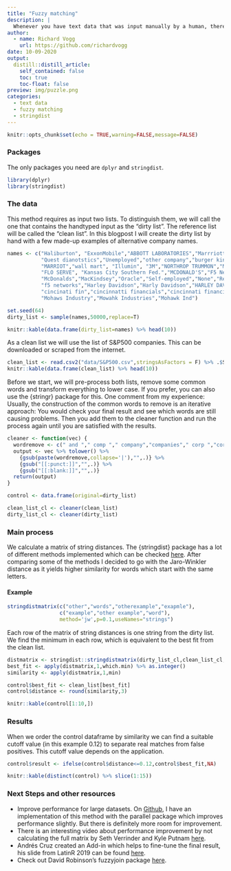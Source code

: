 ```yaml
---
title: "Fuzzy matching"
description: |
  Whenever you have text data that was input manually by a human, there is a chance that it contains errors: Typos, abbreviations or different ways of writing can be challenges for your analysis. Fuzzy matching is a way to find inexact matches that mean the same thing like mcdonalds, McDonalds and McDonald's Company.
author:
  - name: Richard Vogg
    url: https://github.com/richardvogg
date: 10-09-2020
output:
  distill::distill_article:
    self_contained: false
    toc: true
    toc-float: false
preview: img/puzzle.png
categories:
  - text data
  - fuzzy matching
  - stringdist
---
```



```r
knitr::opts_chunk$set(echo = TRUE,warning=FALSE,message=FALSE)
```


### Packages

The only packages you need are `dplyr` and `stringdist`. 

```r
library(dplyr)
library(stringdist)
```


### The data

This method requires as input two lists. To distinguish them, we will call the one that contains the handtyped input as the "dirty list". The reference list will be called the "clean list". In this blogpost I will create the dirty list by hand with a few made-up examples of alternative company names.

```r
names <- c("Haliburton", "ExxonMobile","ABBOTT LABORATORIES","Marrriott","Self","Activision Blizzard",
           "Quest dianotstics","Unemployed","other company","burger king",
           "MARRIOT","wall mart", "Illumin", "3M","NORTHROP TRUMMON","MCCormicks","MARSH MCLEANNON",
           "FLO SERVE", "Kansas City Southern Fed.","MCDONALD'S","F5 Networks",
           "McDonalds","MacKindsey","Oracle","Self-employed","None","Retired",
           "f5 networks","Harley Davidson","Harly Davidson","HARLEY DAVIDSEN","DRHorton","D.R. Horten",
           "cincinati fin","cincinnatti financials","cincinnati financial","CINCINATTI FINANCE",
           "Mohaws Industry","Mowahk Industries","Mohawk Ind")

set.seed(64)
dirty_list <- sample(names,50000,replace=T)
```

```r
knitr::kable(data.frame(dirty_list=names) %>% head(10))
```

As a clean list we will use the list of S&P500 companies. This can be downloaded or scraped from the internet.

```r
clean_list <- read.csv2("data/S&P500.csv",stringsAsFactors = F) %>% .$Security
knitr::kable(data.frame(clean_list) %>% head(10))
```

Before we start, we will pre-process both lists, remove some common words and transform everything to lower case. If you prefer, you can also use the {stringr} package for this.
One comment from my experience: Usually, the construction of the common words to remove is an iterative approach: You would check your final result and see which words are still causing problems. Then you add them to the cleaner function and run the process again until you are satisfied with the results.

```r
cleaner <- function(vec) {
  wordremove <- c(" and "," comp "," company","companies"," corp ","corporation"," inc ","[.]com")
  output <- vec %>% tolower() %>% 
    {gsub(paste(wordremove,collapse='|'),"",.)} %>%
    {gsub("[[:punct:]]","",.)} %>%
    {gsub("[[:blank:]]","",.)}
  return(output)
}

control <- data.frame(original=dirty_list)

clean_list_cl <- cleaner(clean_list)
dirty_list_cl <- cleaner(dirty_list)
```

### Main process

We calculate a matrix of string distances. The {stringdist} package has a lot of different methods implemented which can be checked [here](https://www.rdocumentation.org/packages/stringdist/versions/0.9.6/topics/stringdist). After comparing some of the methods I decided to go with the Jaro-Winkler distance as it yields higher similarity for words which start with the same letters.

#### Example 

```r
stringdistmatrix(c("other","words","otherexample","exapmle"),
                 c("example","other example","word"),
                 method='jw',p=0.1,useNames="strings")
```

Each row of the matrix of string distances is one string from the dirty list. We find the minimum in each row, which is equivalent to the best fit from the clean list.

```r
distmatrix <- stringdist::stringdistmatrix(dirty_list_cl,clean_list_cl,method='jw',p=0.1)
best_fit <- apply(distmatrix,1,which.min) %>% as.integer()
similarity <- apply(distmatrix,1,min)

control$best_fit <- clean_list[best_fit]
control$distance <- round(similarity,3)
```

```r
knitr::kable(control[1:10,])
```


### Results

When we order the control dataframe by similarity we can find a suitable cutoff value (in this example 0.12) to separate real matches from false positives. This cutoff value depends on the application.

```r
control$result <- ifelse(control$distance<=0.12,control$best_fit,NA)
```


```r
knitr::kable(distinct(control) %>% slice(1:15))
```


### Next Steps and other resources

* Improve performance for large datasets. On [Github](https://github.com/richardvogg/LatinR-2019-Fuzzy-merging/blob/master/Fuzzy.R), I have an implementation of this method with the parallel package which improves performance slightly. But there is definitely more room for improvement.
* There is an interesting video about performance improvement by not calculating the full matrix by Seth Verrinder and Kyle Putnam [here](https://www.youtube.com/watch?v=s0YSKiFdj8Q).
* Andrés Cruz created an Add-in which helps to fine-tune the final result, his slide from LatinR 2019 can be found [here](https://arcruz0.github.io/extra/latinr2019/inexact_slides.html#1).
* Check out David Robinson's fuzzyjoin package [here](https://github.com/dgrtwo/fuzzyjoin).
